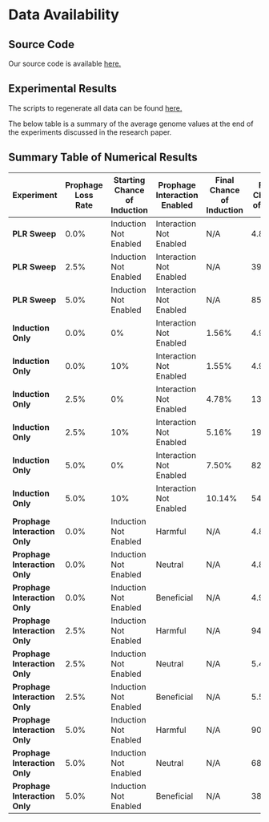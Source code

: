 # Data Availability

## Source Code

Our source code is available [here.](https://github.com/anyaevostinar/SymbulationEmp)

## Experimental Results

The scripts to regenerate all data can be found [here.](https://github.com/anyaevostinar/Evolution-of-Lysogeny-Paper/tree/main/Data)

The below table is a summary of the average genome values at the end of the experiments discussed in the research paper.

## Summary Table of Numerical Results

|**Experiment**|**Prophage Loss Rate**|**Starting Chance of Induction**|**Prophage Interaction Enabled**|**Final Chance of Induction**|**Final Chance of Lysis**|**Final Difference in Incorporation Vals**|
|----|----|----|----|----|----|----|
|**PLR Sweep**|0.0%|Induction Not Enabled|Interaction Not Enabled|N/A|4.88%|N/A|
|**PLR Sweep**|2.5%|Induction Not Enabled|Interaction Not Enabled|N/A|39.19%|N/A|
|**PLR Sweep**|5.0%|Induction Not Enabled|Interaction Not Enabled|N/A|85.64%|N/A|
|**Induction Only**|0.0%|0%|Interaction Not Enabled|1.56%|4.92%|N/A|
|**Induction Only**|0.0%|10%|Interaction Not Enabled|1.55%|4.93%|N/A|
|**Induction Only**|2.5%|0%|Interaction Not Enabled|4.78%|13.23%|N/A|
|**Induction Only**|2.5%|10%|Interaction Not Enabled|5.16%|19.23%|N/A|
|**Induction Only**|5.0%|0%|Interaction Not Enabled|7.50%|82.20%|N/A|
|**Induction Only**|5.0%|10%|Interaction Not Enabled|10.14%|54.81%|N/A|
|**Prophage Interaction Only**|0.0%|Induction Not Enabled|Harmful|N/A|4.87%|0.05|
|**Prophage Interaction Only**|0.0%|Induction Not Enabled|Neutral|N/A|4.85%|0.05|
|**Prophage Interaction Only**|0.0%|Induction Not Enabled|Beneficial|N/A|4.92%|0.05|
|**Prophage Interaction Only**|2.5%|Induction Not Enabled|Harmful|N/A|94.59%|0.91|
|**Prophage Interaction Only**|2.5%|Induction Not Enabled|Neutral|N/A|5.49%%|0.05|
|**Prophage Interaction Only**|2.5%|Induction Not Enabled|Beneficial|N/A|5.54%|0.05|
|**Prophage Interaction Only**|5.0%|Induction Not Enabled|Harmful|N/A|90.76%|0.92|
|**Prophage Interaction Only**|5.0%|Induction Not Enabled|Neutral|N/A|68.64%|0.18|
|**Prophage Interaction Only**|5.0%|Induction Not Enabled|Beneficial|N/A|38.19%|0.06|











